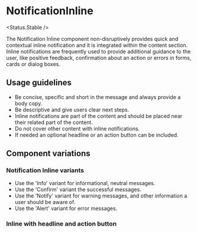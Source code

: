 
# NotificationInline

<Status.Stable />

<Story id="notification-notificationinline--base" />
<Props />

The Notification Inline component non-disruptively provides quick and contextual inline notification and it is integrated within the content section.
Inline notifications are frequently used to provide additional guidance to the user, like positive feedback, confirmation about an action or errors in forms, cards or dialog boxes.

## Usage guidelines

- Be concise, specific and short in the message and always provide a body copy.
- Be descriptive and give users clear next steps.
- Inline notifications are part of the content and should be placed near their related part of the content.
- Do not cover other content with inline notifications.
- If needed an optional headline or an action button can be included.

## Component variations

### Notification Inline variants

<Story id="notification-notificationinline--variants" />

- Use the 'Info' variant for informational, neutral messages.
- Use the 'Confirm' variant the successful messages.
- Use the 'Notify' variant for warning messages, and other information a user should be aware of.
- Use the 'Alert' variant for error messages.

### Inline with headline and action button

<Story id="notification-notificationinline--dismissable" />
